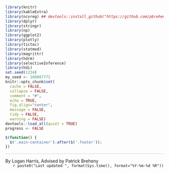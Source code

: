 ```r
library(knitr)
library(kableExtra)
library(ncvreg) ## devtools::install_github("https://github.com/pbreheny/ncvreg/tree/bootstrap")
library(dplyr)
library(stringr)
library(np)
library(ggplot2)
library(plotly)
library(tictoc)
library(statmod)
library(magrittr)
library(hdrm)
library(selectiveInference)
library(hdi)
set.seed(1234)
my_seed <- 189807771
knitr::opts_chunk$set(
  cache = FALSE, 
  collapse = FALSE,
  comment = "#",
  echo = TRUE,
  fig.align="center",
  message = FALSE,
  tidy = FALSE,
  warning = FALSE)
devtools::load_all(quiet = TRUE)
progress <- FALSE
```

```js
$(function() {
  $('.main-container').after($('.footer'));
})
```

::: {.footer}
<div class="container" style="max-width: 1200px; border-top: 1px solid #cccccc">
  <span class="text-muted">By Logan Harris, Advised by Patrick Breheny</span>
  <span class="text-muted" style="float: right">`r paste0("Last updated ", format(Sys.time(), format="%Y-%m-%d %R"))`</span>
</div>
:::
